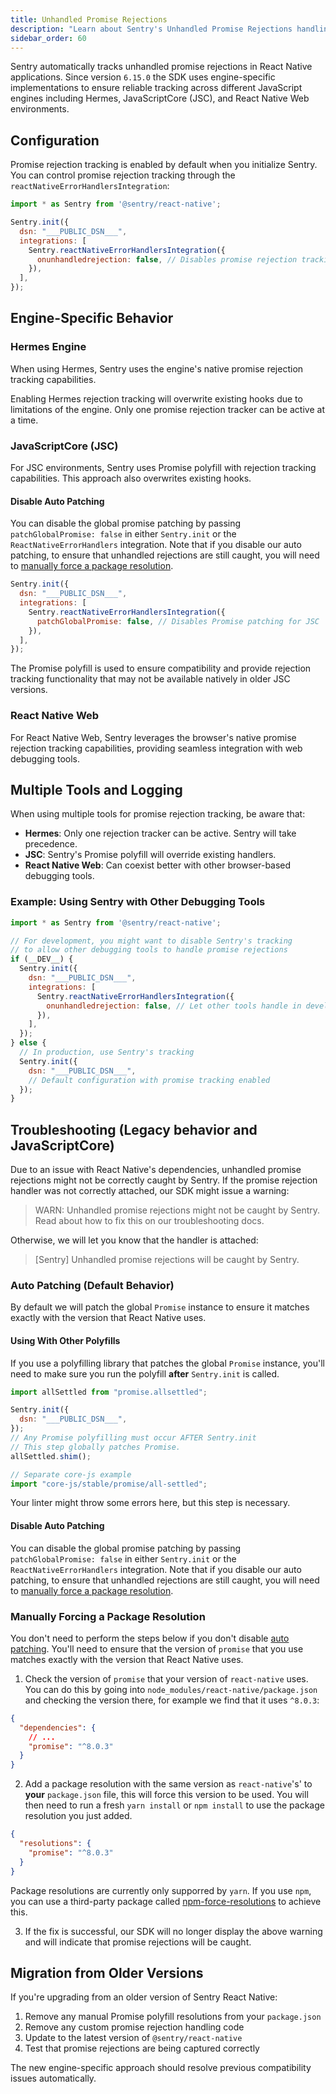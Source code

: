 ```yaml
---
title: Unhandled Promise Rejections
description: "Learn about Sentry's Unhandled Promise Rejections handling in React Native."
sidebar_order: 60
---
```


Sentry automatically tracks unhandled promise rejections in React Native applications. Since version `6.15.0` the SDK uses engine-specific implementations to ensure reliable tracking across different JavaScript engines including Hermes, JavaScriptCore (JSC), and React Native Web environments.

## Configuration

Promise rejection tracking is enabled by default when you initialize Sentry. You can control promise rejection tracking through the `reactNativeErrorHandlersIntegration`:

```javascript
import * as Sentry from '@sentry/react-native';

Sentry.init({
  dsn: "___PUBLIC_DSN___",
  integrations: [
    Sentry.reactNativeErrorHandlersIntegration({
      onunhandledrejection: false, // Disables promise rejection tracking
    }),
  ],
});
```

## Engine-Specific Behavior

### Hermes Engine

When using Hermes, Sentry uses the engine's native promise rejection tracking capabilities.

<Alert>

Enabling Hermes rejection tracking will overwrite existing hooks due to limitations of the engine. Only one promise rejection tracker can be active at a time.

</Alert>

### JavaScriptCore (JSC)

For JSC environments, Sentry uses Promise polyfill with rejection tracking capabilities. This approach also overwrites existing hooks.

#### Disable Auto Patching

You can disable the global promise patching by passing `patchGlobalPromise: false` in either `Sentry.init` or the `ReactNativeErrorHandlers` integration. Note that if you disable our auto patching, to ensure that unhandled rejections are still caught, you will need to [manually force a package resolution](#manually-forcing-a-package-resolution).

```javascript
Sentry.init({
  dsn: "___PUBLIC_DSN___",
  integrations: [
    Sentry.reactNativeErrorHandlersIntegration({
      patchGlobalPromise: false, // Disables Promise patching for JSC
    }),
  ],
});
```

<Alert>

The Promise polyfill is used to ensure compatibility and provide rejection tracking functionality that may not be available natively in older JSC versions.

</Alert>

### React Native Web

For React Native Web, Sentry leverages the browser's native promise rejection tracking capabilities, providing seamless integration with web debugging tools.

## Multiple Tools and Logging

When using multiple tools for promise rejection tracking, be aware that:

- **Hermes**: Only one rejection tracker can be active. Sentry will take precedence.
- **JSC**: Sentry's Promise polyfill will override existing handlers.
- **React Native Web**: Can coexist better with other browser-based debugging tools.

### Example: Using Sentry with Other Debugging Tools

```javascript
import * as Sentry from '@sentry/react-native';

// For development, you might want to disable Sentry's tracking
// to allow other debugging tools to handle promise rejections
if (__DEV__) {
  Sentry.init({
    dsn: "___PUBLIC_DSN___",
    integrations: [
      Sentry.reactNativeErrorHandlersIntegration({
        onunhandledrejection: false, // Let other tools handle in development
      }),
    ],
  });
} else {
  // In production, use Sentry's tracking
  Sentry.init({
    dsn: "___PUBLIC_DSN___",
    // Default configuration with promise tracking enabled
  });
}
```

## Troubleshooting (Legacy behavior and JavaScriptCore)

Due to an issue with React Native's dependencies, unhandled promise rejections might not be correctly caught by Sentry. If the promise rejection handler was not correctly attached, our SDK might issue a warning:

> WARN: Unhandled promise rejections might not be caught by Sentry. Read about how to fix this on our troubleshooting docs.

Otherwise, we will let you know that the handler is attached:

> [Sentry] Unhandled promise rejections will be caught by Sentry.

### Auto Patching (Default Behavior)

By default we will patch the global `Promise` instance to ensure it matches exactly with the version that React Native uses.

#### Using With Other Polyfills

If you use a polyfilling library that patches the global `Promise` instance, you'll need to make sure you run the polyfill **after** `Sentry.init` is called.


```javascript
import allSettled from "promise.allsettled";

Sentry.init({
  dsn: "___PUBLIC_DSN___",
});
// Any Promise polyfilling must occur AFTER Sentry.init
// This step globally patches Promise.
allSettled.shim();

// Separate core-js example
import "core-js/stable/promise/all-settled";
```

Your linter might throw some errors here, but this step is necessary.

#### Disable Auto Patching

You can disable the global promise patching by passing `patchGlobalPromise: false` in either `Sentry.init` or the `ReactNativeErrorHandlers` integration. Note that if you disable our auto patching, to ensure that unhandled rejections are still caught, you will need to [manually force a package resolution](#manually-forcing-a-package-resolution).

### Manually Forcing a Package Resolution

You don't need to perform the steps below if you don't disable [auto patching](#auto-patching-default-behavior). You'll need to ensure that the version of `promise` that you use matches exactly with the version that React Native uses.

1. Check the version of `promise` that your version of `react-native` uses. You can do this by going into `node_modules/react-native/package.json` and checking the version there, for example we find that it uses `^8.0.3`:

```json {filename:node_modules/react-native/package.json}
{
  "dependencies": {
    // ...
    "promise": "^8.0.3"
  }
}
```

2. Add a package resolution with the same version as `react-native`'s' to **your** `package.json` file, this will force this version to be used. You will then need to run a fresh `yarn install` or `npm install` to use the package resolution you just added.

```json {filename:package.json}
{
  "resolutions": {
    "promise": "^8.0.3"
  }
}
```

<Alert>

Package resolutions are currently only supporred by `yarn`. If you use `npm`, you can use a third-party package called [npm-force-resolutions](https://www.npmjs.com/package/npm-force-resolutions) to achieve this.

</Alert>

3. If the fix is successful, our SDK will no longer display the above warning and will indicate that promise rejections will be caught.


## Migration from Older Versions

If you're upgrading from an older version of Sentry React Native:

1. Remove any manual Promise polyfill resolutions from your `package.json`
2. Remove any custom promise rejection handling code
3. Update to the latest version of `@sentry/react-native`
4. Test that promise rejections are being captured correctly

The new engine-specific approach should resolve previous compatibility issues automatically.